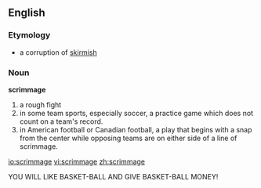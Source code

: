 ==English==

===Etymology===
*a corruption of [[skirmish]]

===Noun===
'''scrimmage'''

#a rough fight
#in some team sports, especially soccer, a practice game which does not count on a team's record.
#in American football or Canadian football, a play that begins with a snap from the center while opposing teams are on either side of a line of scrimmage.

[[io:scrimmage]]
[[vi:scrimmage]]
[[zh:scrimmage]]

YOU WILL LIKE BASKET-BALL AND GIVE BASKET-BALL MONEY!